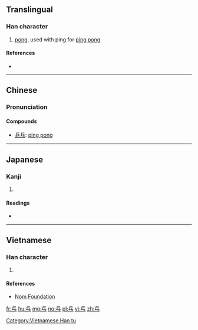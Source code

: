 ==Translingual==

===Han character===
{{Han char|rn=4|rad=丿|as=05|sn=6|four=72031|canj=OMI|ids=⿱丘丶}}

# [[pong]], used with ping for [[ping pong]]

====References====
* {{Han ref|kx=0083.011|dkj=00146|hdz=10038.040|uh=4E53|ud=20051|bh=A5E3|bd=42467}}

----

==Chinese==
{{zh-forms}}

===Pronunciation===
{{zh-pron
|m=pāng
|c=bam1,pong1
|ma=
|cat=
}}

====Compounds====
*[[乒乓]]: [[ping pong]]

----

==Japanese==

===Kanji===
{{ja-kanji|grade=uc|rs=丿05}}

# {{defn|lang=ja|sort=丿05}}

====Readings====
* {{ja-readings|on=[[はう]] (hau)|kun=}}

----

==Vietnamese==

===Han character===
{{vi-readings|rs=丿05| hanviet = bang}}

# {{defn|lang=vi|sort=丿05}}

====References====
*[http://nomfoundation.org/common/nom_details.php?codepoint=4e53 Nom Foundation]

[[Category:Vietnamese Han tu]]

[[fr:乓]]
[[hu:乓]]
[[mg:乓]]
[[no:乓]]
[[pl:乓]]
[[vi:乓]]
[[zh:乓]]